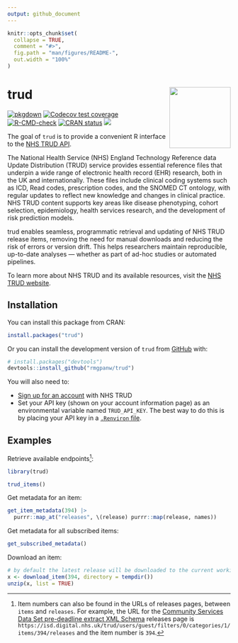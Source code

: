 ```yaml
---
output: github_document
---
```


<!-- README.md is generated from README.Rmd. Please edit that file -->

```r
knitr::opts_chunk$set(
  collapse = TRUE,
  comment = "#>",
  fig.path = "man/figures/README-",
  out.width = "100%"
)
```

# trud <a href="https://rmgpanw.github.io/trud/"><img src="man/figures/logo.png" align="right" height="138"/></a>

<!-- badges: start -->
[![pkgdown](https://github.com/rmgpanw/trud/actions/workflows/pkgdown.yaml/badge.svg)](https://github.com/rmgpanw/trud/actions/workflows/pkgdown.yaml) [![Codecov test coverage](https://codecov.io/gh/rmgpanw/trud/branch/main/graph/badge.svg)](https://app.codecov.io/gh/rmgpanw/trud?branch=main)
[![R-CMD-check](https://github.com/rmgpanw/trud/actions/workflows/R-CMD-check.yaml/badge.svg)](https://github.com/rmgpanw/trud/actions/workflows/R-CMD-check.yaml)
[![CRAN status](https://www.r-pkg.org/badges/version/trud)](https://CRAN.R-project.org/package=trud)
[![](https://cranlogs.r-pkg.org/badges/last-month/trud)](https://cran.r-project.org/package=trud)
<!-- badges: end -->

The goal of `trud` is to provide a convenient R interface to the [NHS TRUD API](https://isd.digital.nhs.uk/trud/users/guest/filters/0/api).

The National Health Service (NHS) England Technology Reference data Update Distribution (TRUD) service provides essential reference files that underpin a wide range of electronic health record (EHR) research, both in the UK and internationally. These files include clinical coding systems such as ICD, Read codes, prescription codes, and the SNOMED CT ontology, with regular updates to reflect new knowledge and changes in clinical practice. NHS TRUD content supports key areas like disease phenotyping, cohort selection, epidemiology, health services research, and the development of risk prediction models.

trud enables seamless, programmatic retrieval and updating of NHS TRUD release items, removing the need for manual downloads and reducing the risk of errors or version drift. This helps researchers maintain reproducible, up-to-date analyses — whether as part of ad-hoc studies or automated pipelines.

To learn more about NHS TRUD and its available resources, visit the [NHS TRUD website](https://isd.digital.nhs.uk/trud).

## Installation

You can install this package from CRAN:

``` r
install.packages("trud")
```

Or you can install the development version  of `trud` from [GitHub](https://github.com/rmgpanw/trud) with:

``` r
# install.packages("devtools")
devtools::install_github("rmgpanw/trud")
```

You will also need to:

-   [Sign up for an account](https://isd.digital.nhs.uk/trud/users/guest/filters/0/account/form) with NHS TRUD
-   Set your API key (shown on your account information page) as an environmental variable named `TRUD_API_KEY`. The best way to do this is by placing your API key in a [`.Renviron` file](https://rstats.wtf/r-startup.html#renviron).

## Examples

Retrieve available endpoints[^1]:

[^1]: Item numbers can also be found in the URLs of releases pages, between `items` and `releases`. For example, the URL for the [Community Services Data Set pre-deadline extract XML Schema](https://isd.digital.nhs.uk/trud/users/guest/filters/0/categories/1/items/394/releases) releases page is `https://isd.digital.nhs.uk/trud/users/guest/filters/0/categories/1/items/394/releases` and the item number is `394`.

```r
library(trud)

trud_items()
```

Get metadata for an item:

```r
get_item_metadata(394) |>
  purrr::map_at("releases", \(release) purrr::map(release, names))
```

Get metadata for all subscribed items:

```r
get_subscribed_metadata()
```

Download an item:

```r
# by default the latest release will be downloaded to the current working directory
x <- download_item(394, directory = tempdir())
unzip(x, list = TRUE)
```
